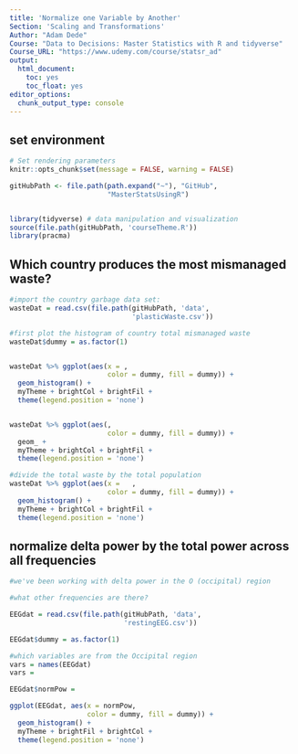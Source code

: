 ```yaml
---
title: 'Normalize one Variable by Another'
Section: 'Scaling and Transformations'
Author: "Adam Dede"
Course: "Data to Decisions: Master Statistics with R and tidyverse"
Course_URL: "https://www.udemy.com/course/statsr_ad" 
output:
  html_document:
    toc: yes
    toc_float: yes
editor_options:
  chunk_output_type: console
---
```



## set environment

```r

# Set rendering parameters
knitr::opts_chunk$set(message = FALSE, warning = FALSE)

gitHubPath <- file.path(path.expand("~"), "GitHub", 
                        "MasterStatsUsingR")


library(tidyverse) # data manipulation and visualization
source(file.path(gitHubPath, 'courseTheme.R'))
library(pracma)

```

## Which country produces the most mismanaged waste? 

```r

#import the country garbage data set: 
wasteDat = read.csv(file.path(gitHubPath, 'data', 
                              'plasticWaste.csv'))

#first plot the histogram of country total mismanaged waste
wasteDat$dummy = as.factor(1)


wasteDat %>% ggplot(aes(x = , 
                        color = dummy, fill = dummy)) + 
  geom_histogram() + 
  myTheme + brightCol + brightFil + 
  theme(legend.position = 'none')


wasteDat %>% ggplot(aes(, 
                        color = dummy, fill = dummy)) + 
  geom_ + 
  myTheme + brightCol + brightFil + 
  theme(legend.position = 'none')

#divide the total waste by the total population 
wasteDat %>% ggplot(aes(x =   , 
                        color = dummy, fill = dummy)) + 
  geom_histogram() + 
  myTheme + brightCol + brightFil + 
  theme(legend.position = 'none')


```

## normalize delta power by the total power across all frequencies

```r

#we've been working with delta power in the O (occipital) region

#what other frequencies are there? 

EEGdat = read.csv(file.path(gitHubPath, 'data', 
                            'restingEEG.csv'))

EEGdat$dummy = as.factor(1) 

#which variables are from the Occipital region
vars = names(EEGdat)
vars = 

EEGdat$normPow = 

ggplot(EEGdat, aes(x = normPow, 
                   color = dummy, fill = dummy)) + 
  geom_histogram() + 
  myTheme + brightFil + brightCol + 
  theme(legend.position = 'none')


```
